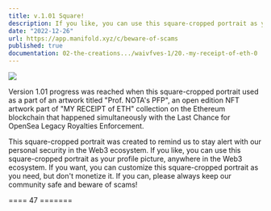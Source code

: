 ```yaml
---
title: v.1.01 Square!
description: If you like, you can use this square-cropped portrait as your profile picture, anywhere in the Web3 ecosystem. If you want, you can customize this square-cropped portrait as you need, but don't monetize it.
date: "2022-12-26"
url: https://app.manifold.xyz/c/beware-of-scams
published: true
documentation: 02-the-creations.../waivfves-1/20.-my-receipt-of-eth-0
---
```


[![](/images/prog/1.01.jpg)](/images/prog/1.01.jpg)

Version 1.01 progress was reached when this square-cropped portrait used as a part of an artwork titled "Prof. NOTA's PFP", an open edition NFT artwork part of "MY RECEIPT of ETH" collection on the Ethereum blockchain that happened simultaneously with the Last Chance for OpenSea Legacy Royalties Enforcement.

This square-cropped portrait was created to remind us to stay alert with our personal security in the Web3 ecosystem. If you like, you can use this square-cropped portrait as your profile picture, anywhere in the Web3 ecosystem. If you want, you can customize this square-cropped portrait as you need, but don't monetize it. If you can, please always keep our community safe and beware of scams!

==== 47 =======
